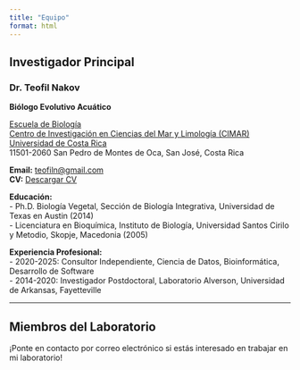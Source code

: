 ```yaml
---
title: "Equipo"
format: html
---
```


## Investigador Principal

### Dr. Teofil Nakov
**Biólogo Evolutivo Acuático**

[Escuela de Biología](https://biologia.ucr.ac.cr/){target="_blank"}  
[Centro de Investigación en Ciencias del Mar y Limología (CIMAR)](https://cimar.ucr.ac.cr/){target="_blank"}  
[Universidad de Costa Rica](https://www.ucr.ac.cr/){target="_blank"}  
11501-2060 San Pedro de Montes de Oca, San José, Costa Rica

**Email:** [teofiln@gmail.com](mailto:teofiln@gmail.com)  
**CV:** [Descargar CV](https://teofiln.github.io/md-cv/downloads.html){target="_blank"}  

**Educación:**  
- Ph.D. Biología Vegetal, Sección de Biología Integrativa, Universidad de Texas en Austin (2014)  
- Licenciatura en Bioquímica, Instituto de Biología, Universidad Santos Cirilo y Metodio, Skopje, Macedonia (2005)  

**Experiencia Profesional:**  
- 2020-2025: Consultor Independiente, Ciencia de Datos, Bioinformática, Desarrollo de Software  
- 2014-2020: Investigador Postdoctoral, Laboratorio Alverson, Universidad de Arkansas, Fayetteville  

---

## Miembros del Laboratorio

¡Ponte en contacto por correo electrónico si estás interesado en trabajar en mi laboratorio!


